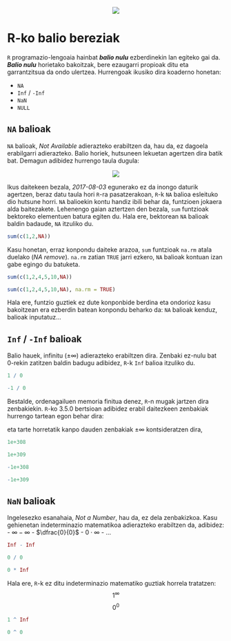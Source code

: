 <p align="center">
<img src="Images/Rlogo.png"/>
</p>

# R-ko balio bereziak

`R` programazio-lengoaia hainbat ***balio nulu*** ezberdinekin lan egiteko gai da. ***Balio nulu*** horietako bakoitzak, bere ezaugarri propioak ditu eta garrantzitsua da ondo ulertzea. Hurrengoak ikusiko dira koaderno honetan:

 - `NA`
 - `Inf` / `-Inf`
 - `NaN`
 - `NULL` 

## `NA` balioak

`NA` balioak, *Not Available* adierazteko erabiltzen da, hau da, ez dagoela erabilgarri adierazteko. Balio horiek, hutsuneen lekuetan agertzen dira batik bat. Demagun adibidez hurrengo taula dugula:

<p align="center">
<img src="Images/NA-values.png"/>
</p>

Ikus daitekeen bezala, *2017-08-03* egunerako ez da inongo daturik agertzen, beraz datu taula hori `R`-ra pasatzerakoan, `R`-k `NA` balioa esleituko dio hutsune horri. `NA` balioekin kontu handiz ibili behar da, funtzioen jokaera alda baitezakete. Lehenengo gaian aztertzen den bezala, `sum` funtzioak bektoreko elementuen batura egiten du. Hala ere, bektorean `NA` balioak baldin badaude, `NA` itzuliko du. 


```{r}
sum(c(1,2,NA))
```

Kasu honetan, erraz konpondu daiteke arazoa, `sum` funtzioak `na.rm` atala duelako (*NA remove*). `na.rm` zatian `TRUE` jarri ezkero, `NA` balioak kontuan izan gabe egingo du batuketa.


```{r}
sum(c(1,2,4,5,10,NA))
```


```{r}
sum(c(1,2,4,5,10,NA), na.rm = TRUE)
```

Hala ere, funtzio guztiek ez dute konponbide berdina eta ondorioz kasu bakoitzean era ezberdin batean konpondu beharko da: `NA` balioak kenduz, balioak inputatuz...

## `Inf` / `-Inf` balioak

Balio hauek, infinitu ($\pm\infty$) adierazteko erabiltzen dira. Zenbaki ez-nulu bat 0-rekin zatitzen baldin badugu adibidez, `R`-k `Inf` balioa itzuliko du.


```{r}
1 / 0
```


```{r}
-1 / 0
```

Bestalde, ordenagailuen memoria finitua denez, `R`-n mugak jartzen dira zenbakiekin. `R`-ko 3.5.0 bertsioan adibidez erabil daitezkeen zenbakiak hurrengo tartean egon behar dira:

\begin{equation}
    [-10^{308},+10^{308}]
\end{equation}

eta tarte horretatik kanpo dauden zenbakiak $\pm\infty$ kontsideratzen dira,


```{r}
1e+308

1e+309
```


```{r}
-1e+308

-1e+309
```

## `NaN` balioak

Ingelesezko esanahaia, *Not a Number*, hau da, ez dela zenbakizkoa. Kasu gehienetan indeterminazio matematikoa adierazteko erabiltzen da, adibidez:
 - $\infty - \infty$
 - $\dfrac{0}{0}$
 - $0\cdot\infty$
 - ...


```{r}
Inf - Inf

0 / 0

0 * Inf
```

Hala ere, `R`-k ez ditu indeterminazio matematiko guztiak horrela tratatzen:
$$1^\infty$$
$$0^0$$


```{r}
1 ^ Inf

0 ^ 0
```
